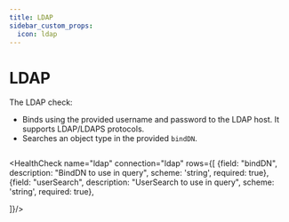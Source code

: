 ```yaml
---
title: LDAP
sidebar_custom_props:
  icon: ldap
---
```


# <Icon name="ldap" /> LDAP

<!-- Source: modules/canary-checker/api/v1/checks.go:626#LDAPCheck -->

The LDAP check:

* Binds using the provided username and password to the LDAP host. It supports LDAP/LDAPS protocols.
* Searches an object type in the provided `bindDN`.


```yaml title="icmp.yaml"  file=<rootDir>/modules/canary-checker/fixtures/ldap/ldap_pass.yaml
```
<HealthCheck name="ldap" connection="ldap" rows={[
  {field: "bindDN", description: "BindDN to use in query", scheme: 'string', required: true},
  {field: "userSearch", description: "UserSearch to use in query", scheme: 'string', required: true},

]}/>

